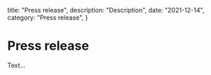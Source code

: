   title: "Press release",
  description: "Description",
  date: "2021-12-14",
  category: "Press release",
}



# Press release

Text...
